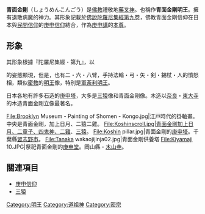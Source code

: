 '''青面金剛'''（しょうめんこんごう）是[[佛教|佛教]]禮敬地[[夜叉|藥叉神]]。也稱作'''青面金剛明王'''。擁有退散病魔的神力。其形象記載於[[佛说陀罗尼集经|佛說陀羅尼集經第九卷]]，佛教青面金剛信仰在日本與[[民間信仰|民間信仰]]的[[庚申信仰|庚申信仰]]結合，作為[[庚申講|庚申講]]的[[本尊|本尊]]。

== 形象 ==
其形象根據『陀羅尼集經・第九』，以

{{quotation|三眼、憤怒相、身色青、四臂、手持三叉戟、棒、法輪、羂索（綱）。足踏二邪鬼、兩脇有二童子和四鬼神相伴}}

的姿態顯現，但是，也有二・六・八臂，手持法輪・弓・矢・剣・錫杖・人的憤怒相，類似[[密宗|密教]]的[[明王|明王]]像，特別是[[軍荼利明王|軍荼利明王]]。

日本各地有許多石造的[[庚申塔|庚申塔]]，大多是[[三猿|三猿]]像和青面金剛像。木造以[[奈良县|奈良]]・[[東大寺|東大寺]]的木造青面金剛立像最著名。
<gallery widths="150" heights="150">
File:Brooklyn Museum - Painting of Shomen - Kongo.jpg|江戸時代的掛軸畫。中央是青面金剛，加上日月、二猿二雞。
File:Koshinscroll.jpg|青面金剛加上日月、二童子、四鬼神、二雞、[[三猿|三猿]]。
File:Koshin pillar.jpg|青面金剛的[[庚申塔|庚申塔]]。千葉縣[[習志野市|習志野市]]。
File:Tanaka wakaojijinja02.jpg|青面金剛供養塔
File:Kiyamaji 10.JPG|祭祀青面金剛的[[庚申堂|庚申堂]]。岡山縣・[[木山寺|木山寺]]。
</gallery>

== 關連項目 ==
* [[庚申信仰|庚申信仰]]
* [[三猿|三猿]]

[[Category:明王|Category:明王]]
[[Category:道祖神|Category:道祖神]]
[[Category:密宗|Category:密宗]]